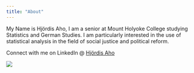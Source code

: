 ```yaml
---
title: "About"
---
```


My Name is Hjördis Aho, I am a senior at Mount Holyoke College studying Statistics and German Studies. I am particularly interested in the use of statistical analysis in the field of social justice and political reform.

Connect with me on LinkedIn \@ [Hjördis Aho](https://www.linkedin.com/in/hj%C3%B6rdis-aho-174497304/)

![](hjordisaho.github.io/IMG_0438.jpg)
